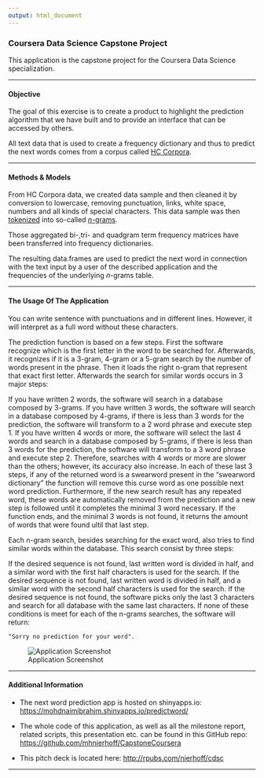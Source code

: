 ---
output: html_document
---

### Coursera Data Science Capstone Project


This application is the capstone project for the Coursera Data Science specialization.

******

#### Objective

The goal of this exercise is to create a product to highlight the prediction algorithm that we have built and to provide an interface that can be accessed by others.

All text data that is used to create a frequency dictionary and thus to predict the next words comes from a corpus called [HC Corpora](http://www.corpora.heliohost.org/). 


******

#### Methods & Models

From HC Corpora data, we created data sample and then cleaned it by conversion to lowercase, removing punctuation, links, white space, numbers and all kinds of special characters.
This data sample was then [tokenized](http://en.wikipedia.org/wiki/Tokenization_%28lexical_analysis%29) into so-called [*n*-grams](http://en.wikipedia.org/wiki/N-gram). 



Those aggregated bi-,tri- and quadgram term frequency matrices have been transferred into frequency dictionaries.

The resulting data.frames are used to predict the next word in connection with the text input by a user of the described application and the frequencies of the underlying *n*-grams table.

******

#### The Usage Of The Application


You can write sentence with punctuations and in different lines. However, it will interpret as a full word without these characters.

The prediction function is based on a few steps. First the software recognize which is the first letter in the word to be searched for. Afterwards, it recognizes if it is a 3-gram, 4-gram or a 5-gram search by the number of words present in the phrase. Then it loads the right n-gram that represent that exact first letter.
Afterwards the search for similar words occurs in 3 major steps:

If you have written 2 words, the software will search in a database composed by 3-grams.
If you have written 3 words, the software will search in a database composed by 4-grams, if there is less than 3 words for the prediction, the software will transform to a 2 word phrase and execute step 1.
If you have written 4 words or more, the software will select the last 4 words and search in a database composed by 5-grams, if there is less than 3 words for the prediction, the software will transform to a 3 word phrase and execute step 2.
Therefore, searches with 4 words or more are slower than the others; however, its accuracy also increase. In each of these last 3 steps, if any of the returned word is a swearword present in the "swearword dictionary" the function will remove this curse word as one possible next word prediction. Furthermore, if the new search result has any repeated word, these words are automatically removed from the prediction and a new step is followed until it completes the minimal 3 word necessary. If the function ends, and the minimal 3 words is not found, it returns the amount of words that were found ultil that last step.

Each n-gram search, besides searching for the exact word, also tries to find similar words within the database. This search consist by three steps:

If the desired sequence is not found, last written word is divided in half, and a similar word with the first half characters is used for the search.
If the desired sequence is not found, last written word is divided in half, and a similar word with the second half characters is used for the search.
If the desired sequence is not found, the software picks only the last 3 characters and search for all database with the same last characters.
If none of these conditions is meet for each of the n-grams searches, the software will return:

    "Sorry no prediction for your word". 

![Application Screenshot](app-screenshot.png)

******

#### Additional Information


* The next word prediction app is hosted on shinyapps.io: [https://mohdnaimibrahim.shinyapps.io/predictword/](https://mohdnaimibrahim.shinyapps.io/predictword/)


* The whole code of this application, as well as all the milestone report, related scripts, this presentation  etc. can be found in this GitHub repo: [https://github.com/mhnierhoff/CapstoneCoursera](https://github.com/mhnierhoff/CapstoneCoursera)

* This pitch deck is located here: [http://rpubs.com/nierhoff/cdsc](http://rpubs.com/nierhoff/cdsc)

******





